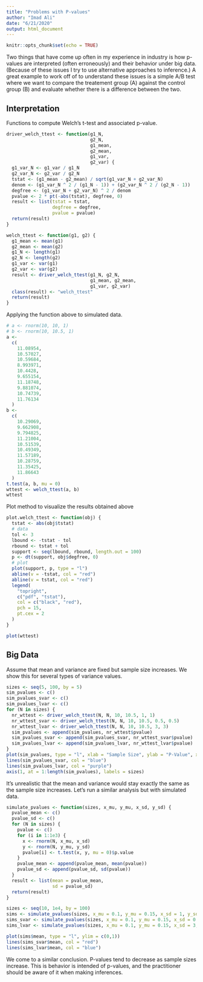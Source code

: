 ```yaml
---
title: "Problems with P-values"
author: "Imad Ali"
date: "6/21/2020"
output: html_document
---
```


```r
knitr::opts_chunk$set(echo = TRUE)
```

Two things that have come up often in my experience in industry is how p-values are interpreted (often erroneously) and their behavior under big data. (Because of these issues I try to use alternative approaches to inference.) A great example to work off of to understand these issues is a simple A/B test where we want to compare the treatement group (A) against the control group (B) and evaluate whether there is a difference between the two. 

## Interpretation

Functions to compute Welch's t-test and associated p-value.

```r
driver_welch_ttest <- function(g1_N,
                               g2_N,
                               g1_mean,
                               g2_mean,
                               g1_var,
                               g2_var) {
  g1_var_N <- g1_var / g1_N
  g2_var_N <- g2_var / g2_N
  tstat <- (g1_mean - g2_mean) / sqrt(g1_var_N + g2_var_N)
  denom <- (g1_var_N ^ 2 / (g1_N - 1)) + (g2_var_N ^ 2 / (g2_N - 1))
  degfree <- (g1_var_N + g2_var_N) ^ 2 / denom
  pvalue <- 2 * pt(-abs(tstat), degfree, 0)
  result <- list(tstat = tstat,
                 degfree = degfree,
                 pvalue = pvalue)
  return(result)
}

welch_ttest <- function(g1, g2) {
  g1_mean <- mean(g1)
  g2_mean <- mean(g2)
  g1_N <- length(g1)
  g2_N <- length(g2)
  g1_var <- var(g1)
  g2_var <- var(g2)
  result <- driver_welch_ttest(g1_N, g2_N,
                               g1_mean, g2_mean,
                               g1_var, g2_var)
  class(result) <- "welch_ttest"
  return(result)
}
```

Applying the function above to simulated data.

```r
# a <- rnorm(10, 10, 1)
# b <- rnorm(10, 10.5, 1)
a <-
  c(
    11.08954,
    10.57027,
    10.59684,
    8.993971,
    10.4428,
    9.655154,
    11.18748,
    9.881074,
    10.74739,
    11.76134
  )
b <-
  c(
    10.29069,
    9.662908,
    9.794825,
    11.21004,
    10.51539,
    10.49349,
    11.57189,
    10.28759,
    11.35425,
    11.86643
  )
t.test(a, b, mu = 0)
wttest <- welch_ttest(a, b)
wttest
```

Plot method to visualize the results obtained above
```r
plot.welch_ttest <- function(obj) {
  tstat <- abs(obj$tstat)
  # data
  tol <- 3
  lbound <- -tstat - tol
  rbound <- tstat + tol
  support <- seq(lbound, rbound, length.out = 100)
  p <- dt(support, obj$degfree, 0)
  # plot
  plot(support, p, type = "l")
  abline(v = -tstat, col = "red")
  abline(v = tstat, col = "red")
  legend(
    "topright",
    c("pdf", "tstat"),
    col = c("black", "red"),
    pch = 15,
    pt.cex = 2
  )
}
```


```r
plot(wttest)
```

## Big Data

Assume that mean and variance are fixed but sample size increases. We show this for several types of variance values.

```r
sizes <- seq(5, 100, by = 5)
sim_pvalues <- c()
sim_pvalues_svar <- c()
sim_pvalues_lvar <- c()
for (N in sizes) {
  nr_wttest <- driver_welch_ttest(N, N, 10, 10.5, 1, 1)
  nr_wttest_svar <- driver_welch_ttest(N, N, 10, 10.5, 0.5, 0.5)
  nr_wttest_lvar <- driver_welch_ttest(N, N, 10, 10.5, 3, 3)
  sim_pvalues <- append(sim_pvalues, nr_wttest$pvalue)
  sim_pvalues_svar <- append(sim_pvalues_svar, nr_wttest_svar$pvalue)
  sim_pvalues_lvar <- append(sim_pvalues_lvar, nr_wttest_lvar$pvalue)
}
plot(sim_pvalues, type = "l", xlab = "Sample Size", ylab = "P-Value", xaxt = "n", ylim = c(0,1))
lines(sim_pvalues_svar, col = "blue")
lines(sim_pvalues_lvar, col = "purple")
axis(1, at = 1:length(sim_pvalues), labels = sizes)
```

It's unrealistic that the mean and variance would stay exactly the same as the sample size increases. 
Let's run a similar analysis but with simulated data.

```r
simulate_pvalues <- function(sizes, x_mu, y_mu, x_sd, y_sd) {
  pvalue_mean <- c()
  pvalue_sd <- c()
  for (N in sizes) {
    pvalue <- c()
    for (i in 1:1e3) {
      x <- rnorm(N, x_mu, x_sd)
      y <- rnorm(N, y_mu, y_sd)
      pvalue[i] <- t.test(x, y, mu = 0)$p.value
    }
    pvalue_mean <- append(pvalue_mean, mean(pvalue))
    pvalue_sd <- append(pvalue_sd, sd(pvalue))
  }
  result <- list(mean = pvalue_mean,
                 sd = pvalue_sd)
  return(result)
}
```

```r
sizes <- seq(10, 1e4, by = 100)
sims <- simulate_pvalues(sizes, x_mu = 0.1, y_mu = 0.15, x_sd = 1, y_sd = 1)
sims_svar <- simulate_pvalues(sizes, x_mu = 0.1, y_mu = 0.15, x_sd = 0.5, y_sd = 0.5)
sims_lvar <- simulate_pvalues(sizes, x_mu = 0.1, y_mu = 0.15, x_sd = 3, y_sd = 3)

plot(sims$mean, type = "l", ylim = c(0,1))
lines(sims_svar$mean, col = "red")
lines(sims_lvar$mean, col = "blue")
```

We come to a similar conclusion. P-values tend to decrease as sample sizes increase. This is behavior is intended of p-values, and the practitioner should be aware of it when making inferences.
